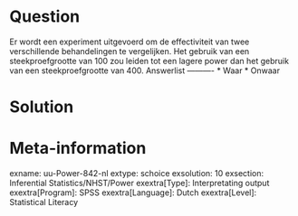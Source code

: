 Question
========
  
Er wordt een experiment uitgevoerd om de effectiviteit van twee verschillende behandelingen te vergelijken. Het gebruik van een steekproefgrootte van 100 zou leiden tot een lagere power dan het gebruik van een steekproefgrootte van 400. 
Answerlist
----------
* Waar
* Onwaar


Solution
========

Meta-information
================
exname: uu-Power-842-nl
extype: schoice
exsolution: 10
exsection: Inferential Statistics/NHST/Power
exextra[Type]: Interpretating output
exextra[Program]: SPSS
exextra[Language]: Dutch
exextra[Level]: Statistical Literacy
